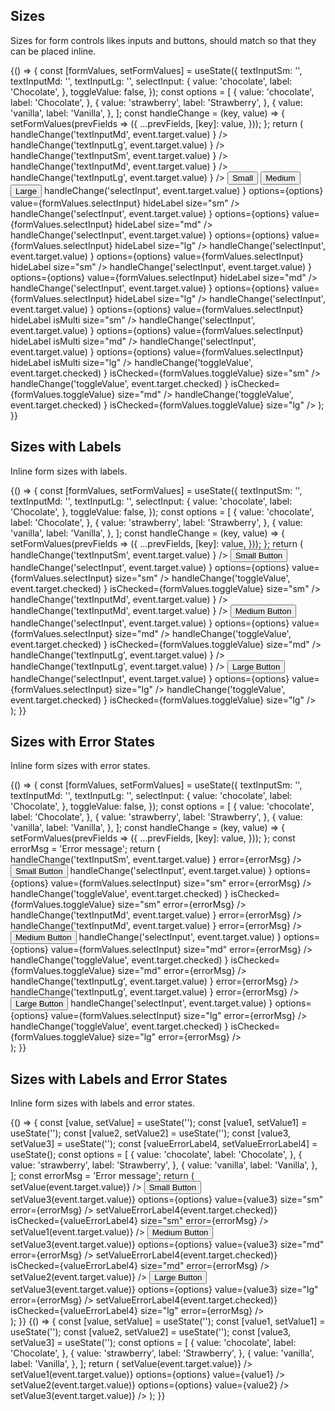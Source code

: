 
<Meta title="Patterns/Form Controls" />

## Sizes

Sizes for form controls likes inputs and buttons, should match so that they can be placed inline.

<Canvas>
  <Story name="Sizes">
    {() => {
      const [formValues, setFormValues] = useState({
        textInputSm: '',
        textInputMd: '',
        textInputLg: '',
        selectInput: {
          value: 'chocolate',
          label: 'Chocolate',
        },
        toggleValue: false,
      });
      const options = [
        {
          value: 'chocolate',
          label: 'Chocolate',
        },
        {
          value: 'strawberry',
          label: 'Strawberry',
        },
        {
          value: 'vanilla',
          label: 'Vanilla',
        },
      ];
      const handleChange = (key, value) => {
        setFormValues(prevFields => ({
          ...prevFields,
          [key]: value,
        }));
      };
      return (
        <Box direction="row" gap="xs">
          <Box gap="sm" width="110px">
            <Box height="32px" />
            <Box display="block">
              <TextInputFloating
                label="floating md"
                id="mdTextFloating"
                value={formValues.textInputMd}
                placeholder="Medium"
                onChange={event =>
                  handleChange('textInputMd', event.target.value)
                }
              />
            </Box>
            <Box>
              <TextInputFloating
                label="floating lg"
                id="lgTextFloating"
                value={formValues.textInputLg}
                placeholder="Large"
                size="lg"
                onChange={event =>
                  handleChange('textInputLg', event.target.value)
                }
              />
            </Box>
          </Box>
          <Box gap="sm" width="110px">
            <Box display="block">
              <TextInput
                id="smText"
                value={formValues.textInputSm}
                placeholder="Small"
                size="sm"
                onChange={event =>
                  handleChange('textInputSm', event.target.value)
                }
              />
            </Box>
            <Box display="block">
              <TextInput
                id="mdText"
                value={formValues.textInputMd}
                placeholder="Medium"
                onChange={event =>
                  handleChange('textInputMd', event.target.value)
                }
              />
            </Box>
            <Box>
              <TextInput
                id="lgText"
                value={formValues.textInputLg}
                placeholder="Large"
                size="lg"
                onChange={event =>
                  handleChange('textInputLg', event.target.value)
                }
              />
            </Box>
          </Box>
          <Box gap="sm" alignItems="flex-start" justifyContent="flex-start">
            <Button iconPrefix="add" size="sm">
              Small
            </Button>
            <Button iconPrefix="add" size="md">
              Medium
            </Button>
            <Button iconPrefix="add" size="lg">
              Large
            </Button>
          </Box>
          <Box gap="sm" width="150px" alignItems="flex-start">
            <SelectInputNative
              id="smallSelectNative"
              label="Label"
              onChange={event =>
                handleChange('selectInput', event.target.value)
              }
              options={options}
              value={formValues.selectInput}
              hideLabel
              size="sm"
            />
            <SelectInputNative
              id="mediumSelectNative"
              label="Label"
              onChange={event =>
                handleChange('selectInput', event.target.value)
              }
              options={options}
              value={formValues.selectInput}
              hideLabel
              size="md"
            />
            <SelectInputNative
              id="largeSelectNative"
              label="Label"
              onChange={event =>
                handleChange('selectInput', event.target.value)
              }
              options={options}
              value={formValues.selectInput}
              hideLabel
              size="lg"
            />
          </Box>
          <Box gap="sm" width="150px" alignItems="flex-start">
            <SelectInput
              id="smallSelect"
              label="Label"
              onChange={event =>
                handleChange('selectInput', event.target.value)
              }
              options={options}
              value={formValues.selectInput}
              hideLabel
              size="sm"
            />
            <SelectInput
              id="mediumSelect"
              label="Label"
              onChange={event =>
                handleChange('selectInput', event.target.value)
              }
              options={options}
              value={formValues.selectInput}
              hideLabel
              size="md"
            />
            <SelectInput
              id="largeSelect"
              label="Label"
              onChange={event =>
                handleChange('selectInput', event.target.value)
              }
              options={options}
              value={formValues.selectInput}
              hideLabel
              size="lg"
            />
          </Box>
          <Box gap="sm" width="200px" alignItems="flex-start">
            <SelectInput
              id="smallMultiSelect"
              label="Label"
              onChange={event =>
                handleChange('selectInput', event.target.value)
              }
              options={options}
              value={formValues.selectInput}
              hideLabel
              isMulti
              size="sm"
            />
            <SelectInput
              id="mediumMultiSelect"
              label="Label"
              onChange={event =>
                handleChange('selectInput', event.target.value)
              }
              options={options}
              value={formValues.selectInput}
              hideLabel
              isMulti
              size="md"
            />
            <SelectInput
              id="largeMultiSelect"
              label="Label"
              onChange={event =>
                handleChange('selectInput', event.target.value)
              }
              options={options}
              value={formValues.selectInput}
              hideLabel
              isMulti
              size="lg"
            />
          </Box>
          <Box gap="sm" width="160px">
            <Box height="32px" justifyContent="center">
              <Toggle
                id="smToggle"
                label="small toggle"
                hideLabel
                onChange={event =>
                  handleChange('toggleValue', event.target.checked)
                }
                isChecked={formValues.toggleValue}
                size="sm"
              />
            </Box>
            <Box height="42px" justifyContent="center">
              <Toggle
                id="mdToggle"
                label="medium toggle"
                hideLabel
                onChange={event =>
                  handleChange('toggleValue', event.target.checked)
                }
                isChecked={formValues.toggleValue}
                size="md"
              />
            </Box>
            <Box height="55px" justifyContent="center">
              <Toggle
                id="lgToggle"
                label="large toggle"
                hideLabel
                onChange={event =>
                  handleChange('toggleValue', event.target.checked)
                }
                isChecked={formValues.toggleValue}
                size="lg"
              />
            </Box>
          </Box>
        </Box>
      );
    }}
  </Story>
</Canvas>

## Sizes with Labels

Inline form sizes with labels.

<Canvas>
  <Story name="Sizes with Labels">
    {() => {
      const [formValues, setFormValues] = useState({
        textInputSm: '',
        textInputMd: '',
        textInputLg: '',
        selectInput: {
          value: 'chocolate',
          label: 'Chocolate',
        },
        toggleValue: false,
      });
      const options = [
        {
          value: 'chocolate',
          label: 'Chocolate',
        },
        {
          value: 'strawberry',
          label: 'Strawberry',
        },
        {
          value: 'vanilla',
          label: 'Vanilla',
        },
      ];
      const handleChange = (key, value) => {
        setFormValues(prevFields => ({
          ...prevFields,
          [key]: value,
        }));
      };
      return (
        <div>
          <Box direction="row" gap="sm" padding="sm">
            <Box width="30" />
            <Box width="30">
              <TextInput
                id="smTextLabel"
                value={formValues.textInputSm}
                placeholder="Small"
                size="sm"
                label="Label"
                onChange={event =>
                  handleChange('textInputSm', event.target.value)
                }
              />
            </Box>
            <Box alignItems="flex-end" direction="row">
              <Button iconPrefix="property-agreement" size="sm">
                Small Button
              </Button>
            </Box>
            <Box width="160px">
              <SelectInput
                id="smSelectLabel"
                label="Label"
                onChange={event =>
                  handleChange('selectInput', event.target.value)
                }
                options={options}
                value={formValues.selectInput}
                size="sm"
              />
            </Box>
            <Box justifyContent="center">
              <Toggle
                id="smToggleLabel"
                label="small toggle"
                onChange={event =>
                  handleChange('toggleValue', event.target.checked)
                }
                isChecked={formValues.toggleValue}
                size="sm"
              />
            </Box>
          </Box>
          <Box direction="row" alignItems="flex-end" gap="sm" padding="sm">
            <Box width="30">
              <TextInputFloating
                id="mdTextLabelFloating"
                value={formValues.textInputMd}
                placeholder="Floating MD"
                size="md"
                label="Floating Label"
                onChange={event =>
                  handleChange('textInputMd', event.target.value)
                }
              />
            </Box>
            <Box width="30">
              <TextInput
                id="mdTextLabel"
                value={formValues.textInputMd}
                placeholder="Medium"
                label="Label"
                onChange={event =>
                  handleChange('textInputMd', event.target.value)
                }
              />
            </Box>
            <Box alignItems="flex-end" direction="row">
              <Button iconPrefix="property-agreement">Medium Button</Button>
            </Box>
            <Box width="160px">
              <SelectInput
                id="mdSelectLabel"
                label="Label"
                onChange={event =>
                  handleChange('selectInput', event.target.value)
                }
                options={options}
                value={formValues.selectInput}
                size="md"
              />
            </Box>
            <Box justifyContent="center">
              <Toggle
                id="mdToggleLabel"
                label="medium toggle"
                onChange={event =>
                  handleChange('toggleValue', event.target.checked)
                }
                isChecked={formValues.toggleValue}
                size="md"
              />
            </Box>
          </Box>
          <Box direction="row" alignItems="flex-end" gap="sm" padding="sm">
            <Box width="30">
              <TextInputFloating
                id="lgTextLabelFloating"
                value={formValues.textInputLg}
                placeholder="Floating Lg"
                size="lg"
                label="Floating Label"
                onChange={event =>
                  handleChange('textInputLg', event.target.value)
                }
              />
            </Box>
            <Box width="30">
              <TextInput
                id="lgTextLabel"
                value={formValues.textInputLg}
                placeholder="Large"
                size="lg"
                label="Label"
                onChange={event =>
                  handleChange('textInputLg', event.target.value)
                }
              />
            </Box>
            <Box alignItems="flex-end" direction="row">
              <Button iconPrefix="property-agreement" size="lg">
                Large Button
              </Button>
            </Box>
            <Box width="160px">
              <SelectInput
                id="lgSelectLabel"
                label="Label"
                onChange={event =>
                  handleChange('selectInput', event.target.value)
                }
                options={options}
                value={formValues.selectInput}
                size="lg"
              />
            </Box>
            <Box justifyContent="center">
              <Toggle
                id="lgToggleLabel"
                label="large toggle"
                onChange={event =>
                  handleChange('toggleValue', event.target.checked)
                }
                isChecked={formValues.toggleValue}
                size="lg"
              />
            </Box>
          </Box>
        </div>
      );
    }}
  </Story>
</Canvas>

## Sizes with Error States

Inline form sizes with error states.

<Canvas>
  <Story name="Sizes with Error State">
    {() => {
      const [formValues, setFormValues] = useState({
        textInputSm: '',
        textInputMd: '',
        textInputLg: '',
        selectInput: {
          value: 'chocolate',
          label: 'Chocolate',
        },
        toggleValue: false,
      });
      const options = [
        {
          value: 'chocolate',
          label: 'Chocolate',
        },
        {
          value: 'strawberry',
          label: 'Strawberry',
        },
        {
          value: 'vanilla',
          label: 'Vanilla',
        },
      ];
      const handleChange = (key, value) => {
        setFormValues(prevFields => ({
          ...prevFields,
          [key]: value,
        }));
      };
      const errorMsg = 'Error message';
      return (
        <div>
          <Box direction="row" gap="sm" padding="sm">
            <Box width="30" />
            <Box width="30">
              <TextInput
                id="smTextLabel"
                value={formValues.textInputSm}
                placeholder="Small"
                size="sm"
                label="Label"
                onChange={event =>
                  handleChange('textInputSm', event.target.value)
                }
                error={errorMsg}
              />
            </Box>
            <Box alignItems="flex-end" direction="row">
              <Button iconPrefix="property-agreement" size="sm">
                Small Button
              </Button>
            </Box>
            <Box width="160px">
              <SelectInput
                id="smSelectLabel"
                label="Label"
                onChange={event =>
                  handleChange('selectInput', event.target.value)
                }
                options={options}
                value={formValues.selectInput}
                size="sm"
                error={errorMsg}
              />
            </Box>
            <Box justifyContent="center">
              <Toggle
                id="smToggleLabel"
                label="small toggle"
                onChange={event =>
                  handleChange('toggleValue', event.target.checked)
                }
                isChecked={formValues.toggleValue}
                size="sm"
                error={errorMsg}
              />
            </Box>
          </Box>
          <Box direction="row" alignItems="flex-end" gap="sm" padding="sm">
            <Box width="30">
              <TextInputFloating
                id="mdTextLabelFloating"
                value={formValues.textInputMd}
                placeholder="Floating MD"
                size="md"
                label="Floating Label"
                onChange={event =>
                  handleChange('textInputMd', event.target.value)
                }
                error={errorMsg}
              />
            </Box>
            <Box width="30">
              <TextInput
                id="mdTextLabel"
                value={formValues.textInputMd}
                placeholder="Medium"
                label="Label"
                onChange={event =>
                  handleChange('textInputMd', event.target.value)
                }
                error={errorMsg}
              />
            </Box>
            <Box alignItems="flex-end" direction="row">
              <Button iconPrefix="property-agreement">Medium Button</Button>
            </Box>
            <Box width="160px">
              <SelectInput
                id="mdSelectLabel"
                label="Label"
                onChange={event =>
                  handleChange('selectInput', event.target.value)
                }
                options={options}
                value={formValues.selectInput}
                size="md"
                error={errorMsg}
              />
            </Box>
            <Box justifyContent="center">
              <Toggle
                id="mdToggleLabel"
                label="medium toggle"
                onChange={event =>
                  handleChange('toggleValue', event.target.checked)
                }
                isChecked={formValues.toggleValue}
                size="md"
                error={errorMsg}
              />
            </Box>
          </Box>
          <Box direction="row" alignItems="flex-end" gap="sm" padding="sm">
            <Box width="30">
              <TextInputFloating
                id="lgTextLabelFloating"
                value={formValues.textInputLg}
                placeholder="Floating Lg"
                size="lg"
                label="Floating Label"
                onChange={event =>
                  handleChange('textInputLg', event.target.value)
                }
                error={errorMsg}
              />
            </Box>
            <Box width="30">
              <TextInput
                id="lgTextLabel"
                value={formValues.textInputLg}
                placeholder="Large"
                size="lg"
                label="Label"
                onChange={event =>
                  handleChange('textInputLg', event.target.value)
                }
                error={errorMsg}
              />
            </Box>
            <Box alignItems="flex-end" direction="row">
              <Button iconPrefix="property-agreement" size="lg">
                Large Button
              </Button>
            </Box>
            <Box width="160px">
              <SelectInput
                id="lgSelectLabel"
                label="Label"
                onChange={event =>
                  handleChange('selectInput', event.target.value)
                }
                options={options}
                value={formValues.selectInput}
                size="lg"
                error={errorMsg}
              />
            </Box>
            <Box justifyContent="center">
              <Toggle
                id="lgToggleLabel"
                label="large toggle"
                onChange={event =>
                  handleChange('toggleValue', event.target.checked)
                }
                isChecked={formValues.toggleValue}
                size="lg"
                error={errorMsg}
              />
            </Box>
          </Box>
        </div>
      );
    }}
  </Story>
</Canvas>

## Sizes with Labels and Error States

Inline form sizes with labels and error states.

<Canvas>
  <Story name="Sizes with Labels and Error State">
    {() => {
      const [value, setValue] = useState('');
      const [value1, setValue1] = useState('');
      const [value2, setValue2] = useState('');
      const [value3, setValue3] = useState('');
      const [valueErrorLabel4, setValueErrorLabel4] = useState();
      const options = [
        {
          value: 'chocolate',
          label: 'Chocolate',
        },
        {
          value: 'strawberry',
          label: 'Strawberry',
        },
        {
          value: 'vanilla',
          label: 'Vanilla',
        },
      ];
      const errorMsg = 'Error message';
      return (
        <div>
          <Box direction="row" gap="sm" padding="sm">
            <Box width="30">
              <TextInput
                id="smErrorLabelText"
                value={value}
                placeholder="Small"
                size="sm"
                label="Label"
                error={errorMsg}
                onChange={event => setValue(event.target.value)}
              />
            </Box>
            <Box alignItems="center" direction="row">
              <Button iconPrefix="property-agreement" size="sm">
                Small Button
              </Button>
            </Box>
            <Box width="160px">
              <SelectInput
                id="smErrorLabelSelect"
                label="Label"
                onChange={event => setValue3(event.target.value)}
                options={options}
                value={value3}
                size="sm"
                error={errorMsg}
              />
            </Box>
            <Box justifyContent="center">
              <Toggle
                id="smToggleErrorLabel"
                label="small toggle"
                onChange={event => setValueErrorLabel4(event.target.checked)}
                isChecked={valueErrorLabel4}
                size="sm"
                error={errorMsg}
              />
            </Box>
          </Box>
          <Box direction="row" gap="sm" padding="sm">
            <Box width="30">
              <TextInput
                id="mdErrorLabelText"
                value={value1}
                placeholder="Medium"
                label="Label"
                error={errorMsg}
                onChange={event => setValue1(event.target.value)}
              />
            </Box>
            <Box alignItems="center" direction="row">
              <Button iconPrefix="property-agreement">Medium Button</Button>
            </Box>
            <Box width="160px">
              <SelectInput
                id="mdErrorLabelSelect"
                label="Label"
                onChange={event => setValue3(event.target.value)}
                options={options}
                value={value3}
                size="md"
                error={errorMsg}
              />
            </Box>
            <Box justifyContent="center">
              <Toggle
                id="mdToggleErrorLabel"
                label="medium toggle"
                onChange={event => setValueErrorLabel4(event.target.checked)}
                isChecked={valueErrorLabel4}
                size="md"
                error={errorMsg}
              />
            </Box>
          </Box>
          <Box direction="row" gap="sm" padding="sm">
            <Box width="30">
              <TextInput
                id="lgErrorLabelText"
                value={value2}
                placeholder="Large"
                size="lg"
                label="Label"
                error={errorMsg}
                onChange={event => setValue2(event.target.value)}
              />
            </Box>
            <Box alignItems="center" direction="row">
              <Button iconPrefix="property-agreement" size="lg">
                Large Button
              </Button>
            </Box>
            <Box width="160px">
              <SelectInput
                id="lgSelect"
                label="Label"
                onChange={event => setValue3(event.target.value)}
                options={options}
                value={value3}
                size="lg"
                error={errorMsg}
              />
            </Box>
            <Box justifyContent="center">
              <Toggle
                id="lgToggleErrorLabel"
                label="large toggle"
                onChange={event => setValueErrorLabel4(event.target.checked)}
                isChecked={valueErrorLabel4}
                size="lg"
                error={errorMsg}
              />
            </Box>
          </Box>
        </div>
      );
    }}
  </Story>
</Canvas>

<Canvas>
  <Story name="Adjacent Inputs">
    {() => {
      const [value, setValue] = useState('');
      const [value1, setValue1] = useState('');
      const [value2, setValue2] = useState('');
      const [value3, setValue3] = useState('');
      const options = [
        {
          value: 'chocolate',
          label: 'Chocolate',
        },
        {
          value: 'strawberry',
          label: 'Strawberry',
        },
        {
          value: 'vanilla',
          label: 'Vanilla',
        },
      ];
      return (
        <Box direction="row" gap="lg">
          <TextInput
            id="textInput"
            value={value}
            label="Text Input"
            onChange={event => setValue(event.target.value)}
          />
          <SelectInput
            id="selectInput"
            label="Select Input"
            onChange={event => setValue1(event.target.value)}
            options={options}
            value={value1}
          />
          <SelectInputNative
            id="selectInputNative"
            label="Select InputNative"
            onChange={event => setValue2(event.target.value)}
            options={options}
            value={value2}
          />
          <TextInput
            id="textInput2"
            value={value3}
            label="Text Input"
            onChange={event => setValue3(event.target.value)}
          />
        </Box>
      );
    }}
  </Story>
</Canvas>
